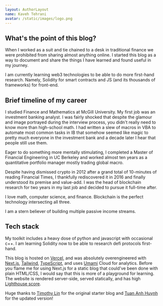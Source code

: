```yaml
---
layout: AuthorLayout
name: Kaveh Tehrani
avatar: /static/images/logo.png
---
```

## What's the point of this blog?

When I worked as a suit and tie chained to a desk in traditional finance we were prohibited from sharing almost
anything online. I started this blog as a way to document and share the things I have learned and found useful in my journey.

I am currently learning web3 technologies to be able to do more first-hand research. Namely, Solidity for smart
contracts and JS (and its thousands of frameworks) for front-end.

## Brief timeline of my career

I studied Finance and Mathematics at McGill University. My first job was an investment banking analyst. I was fairly
shocked that despite the glamour and image portrayed during the interview process, you didn't really need to know
more than high-school math. I had written a slew of macros in VBA to automate most common tasks in IB that somehow
seemed like magic to pretty much everyone in the investment bank and a decade later I hear that people still use them.

Eager to do something more mentally stimulating, I completed a Master of Financial Engineering in UC Berkeley and
worked almost ten years as a quantitative portfolio manager mostly trading global macro.

Despite having dismissed crypto in 2012 after a grand total of 10-minutes of reading Financial Times, I thankfully
rediscovered it in 2016 and finally understood its premise and value-add. I was the head of blockchain research for
two years in my last job and decided to pursue it full-time after.

I love math, computer science, and finance. Blockchain is the perfect technology intersecting all three.

I am a stern believer of building multiple passive income streams.

## Tech stack

My toolkit includes a heavy dose of python and javascript with occasional c++. I am learning Solidity
now to be able to research defi protocols first-hand.

This blog is hosted on [Vercel](https://vercel.com/?ref=kaveh.page), and was absolutely overengineered with
[Next.js](https://nextjs.org/?ref=kaveh.page),
[Tailwind](https://tailwindcss.com/?ref=kaveh.page),
[TypeScript](https://www.typescriptlang.org/?ref=kaveh.page), and uses
[Umami](https://umami.is/?ref=kaveh.page) Cloud for analytics. Before you flame me for using Next.js for a static
blog that could've been done with plain HTML/CSS, I would say that this is more of a playground for learning. The
website is rendered server-side, served statically, and has high
[Lighthouse score](https://pagespeed.web.dev/analysis/https-kaveh-page/a39b0xp5d0?form_factor=desktop).


Huge thanks to [Timothy Lin](https://www.timlrx.com/) for the original starter blog and
[Tuan Anh Huynh](https://www.leohuynh.dev/) for the updated version!
